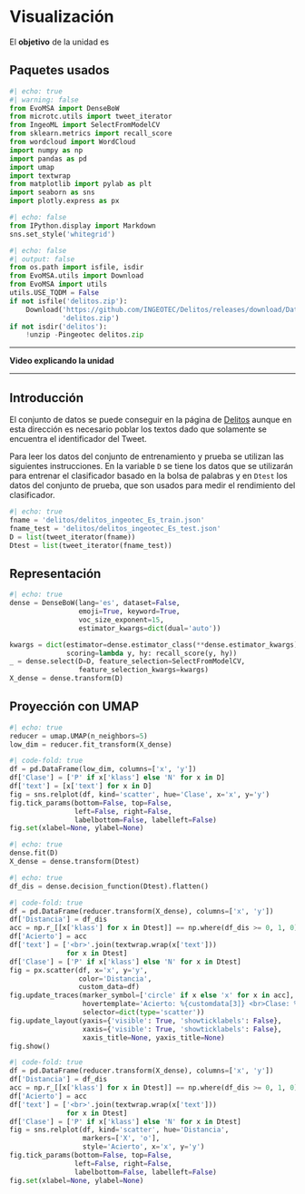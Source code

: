 # Visualización

El **objetivo** de la unidad es 

## Paquetes usados {.unnumbered}

```python
#| echo: true
#| warning: false
from EvoMSA import DenseBoW
from microtc.utils import tweet_iterator
from IngeoML import SelectFromModelCV
from sklearn.metrics import recall_score
from wordcloud import WordCloud                   
import numpy as np
import pandas as pd
import umap
import textwrap
from matplotlib import pylab as plt
import seaborn as sns
import plotly.express as px
```

```python
#| echo: false
from IPython.display import Markdown
sns.set_style('whitegrid')
```


```python
#| echo: false
#| output: false
from os.path import isfile, isdir
from EvoMSA.utils import Download
from EvoMSA import utils
utils.USE_TQDM = False
if not isfile('delitos.zip'):
    Download('https://github.com/INGEOTEC/Delitos/releases/download/Datos/delitos.zip',
             'delitos.zip')
if not isdir('delitos'):
    !unzip -Pingeotec delitos.zip
```

::: {.content-visible when-format="html"}
---

**Video explicando la unidad**

---
:::

## Introducción 

El conjunto de datos se puede conseguir en la página de [Delitos](https://ingeotec.github.io/Delitos) aunque en esta dirección es necesario poblar los textos dado que solamente se encuentra el identificador del Tweet.

Para leer los datos del conjunto de entrenamiento y prueba se utilizan las siguientes instrucciones. En la variable `D` se tiene los datos que se utilizarán para entrenar el clasificador basado en la bolsa de palabras y en `Dtest` los datos del conjunto de prueba, que son usados para medir el rendimiento del clasificador.

```python
#| echo: true
fname = 'delitos/delitos_ingeotec_Es_train.json'
fname_test = 'delitos/delitos_ingeotec_Es_test.json'
D = list(tweet_iterator(fname))
Dtest = list(tweet_iterator(fname_test))
```


## Representación 

```python
#| echo: true
dense = DenseBoW(lang='es', dataset=False,
                 emoji=True, keyword=True,
                 voc_size_exponent=15,
                 estimator_kwargs=dict(dual='auto'))
```

```python
kwargs = dict(estimator=dense.estimator_class(**dense.estimator_kwargs),
              scoring=lambda y, hy: recall_score(y, hy))
_ = dense.select(D=D, feature_selection=SelectFromModelCV,
                 feature_selection_kwargs=kwargs)
X_dense = dense.transform(D)                 
```

## Proyección con UMAP 

```python
#| echo: true
reducer = umap.UMAP(n_neighbors=5)
low_dim = reducer.fit_transform(X_dense)
```

```python
#| code-fold: true
df = pd.DataFrame(low_dim, columns=['x', 'y'])
df['Clase'] = ['P' if x['klass'] else 'N' for x in D]
df['text'] = [x['text'] for x in D]
fig = sns.relplot(df, kind='scatter', hue='Clase', x='x', y='y')
fig.tick_params(bottom=False, top=False, 
                left=False, right=False,
                labelbottom=False, labelleft=False)
fig.set(xlabel=None, ylabel=None)
```


```python
#| echo: true
dense.fit(D)
X_dense = dense.transform(Dtest)
```

```python
#| echo: true
df_dis = dense.decision_function(Dtest).flatten()
```

::: {.content-visible when-format="html"}
```python
#| code-fold: true
df = pd.DataFrame(reducer.transform(X_dense), columns=['x', 'y'])
df['Distancia'] = df_dis
acc = np.r_[[x['klass'] for x in Dtest]] == np.where(df_dis >= 0, 1, 0)
df['Acierto'] = acc
df['text'] = ['<br>'.join(textwrap.wrap(x['text']))
              for x in Dtest]
df['Clase'] = ['P' if x['klass'] else 'N' for x in Dtest]
fig = px.scatter(df, x='x', y='y',
                 color='Distancia',
                 custom_data=df)
fig.update_traces(marker_symbol=['circle' if x else 'x' for x in acc],
                  hovertemplate='Acierto: %{customdata[3]} <br>Clase: %{customdata[5]} <extra>%{customdata[4]}</extra>',
                  selector=dict(type='scatter'))
fig.update_layout(yaxis={'visible': True, 'showticklabels': False}, 
                  xaxis={'visible': True, 'showticklabels': False},
                  xaxis_title=None, yaxis_title=None)                 
fig.show()              
```
:::

::: {.content-visible when-format="pdf"}
```python
#| code-fold: true
df = pd.DataFrame(reducer.transform(X_dense), columns=['x', 'y'])
df['Distancia'] = df_dis
acc = np.r_[[x['klass'] for x in Dtest]] == np.where(df_dis >= 0, 1, 0)
df['Acierto'] = acc
df['text'] = ['<br>'.join(textwrap.wrap(x['text']))
              for x in Dtest]
df['Clase'] = ['P' if x['klass'] else 'N' for x in Dtest]
fig = sns.relplot(df, kind='scatter', hue='Distancia',
                  markers=['X', 'o'],
                  style='Acierto', x='x', y='y')
fig.tick_params(bottom=False, top=False, 
                left=False, right=False,
                labelbottom=False, labelleft=False)
fig.set(xlabel=None, ylabel=None)
```
:::